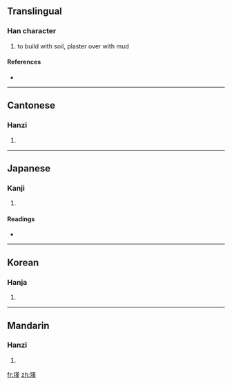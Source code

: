 ==Translingual==

===Han character===
{{Han char|rn=32|rad=土|as=11|sn=14|four=4411<sub>4</sub>|canj=土廿中一 (GTLM)}}

# to build with soil, plaster over with mud

====References====
* {{Han ref|kx=0238.080|dkj=05427|dj=0476.150|hdz=10477.110|uh=5890|ud=22672|bh=E158|bd=57688}}

----

==Cantonese==

===Hanzi===
{{yue-hanzi|jyut=|y=gan2, gan6}}

# {{defn|Cantonese|sort=土11}}

----

==Japanese==

===Kanji===
{{ja-kanji|grade=|rs=土11}}

# {{defn|Japanese|sort=土11}}

====Readings====
* {{ja-readings|on=[[きん]] (kin), [[ごん]] (gon)|kun=[[ぬる]] (nuru), [[ねばつち]] (nebatsuchi)}}

----

==Korean==

===Hanja===
{{ko-hanja|hangeul=근|rv=geun|mr=kŭn}}

# {{defn|Korean|sort=土11}}

----

==Mandarin==

===Hanzi===
{{cmn-hanzi|pin=[[jìn]] ([[jin4]])|wg=chin<sup>4</sup>}}

# {{defn|Mandarin|sort=土11}}

[[fr:墐]]
[[zh:墐]]